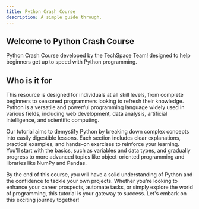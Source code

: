 ```yaml
---
title: Python Crash Course
description: A simple guide through.
---
```




## Welcome to Python Crash Course

Python Crash Course developed by the TechSpace Team! designed to help beginners get up to speed with Python programming.

## Who is it for 

This resource is designed for individuals at all skill levels, from complete beginners to seasoned programmers looking to refresh their knowledge. Python is a versatile and powerful programming language widely used in various fields, including web development, data analysis, artificial intelligence, and scientific computing. 

Our tutorial aims to demystify Python by breaking down complex concepts into easily digestible lessons. Each section includes clear explanations, practical examples, and hands-on exercises to reinforce your learning. You'll start with the basics, such as variables and data types, and gradually progress to more advanced topics like object-oriented programming and libraries like NumPy and Pandas.

By the end of this course, you will have a solid understanding of Python and the confidence to tackle your own projects. Whether you're looking to enhance your career prospects, automate tasks, or simply explore the world of programming, this tutorial is your gateway to success. Let's embark on this exciting journey together!

